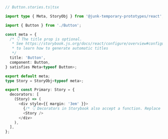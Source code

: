 ```ts
// Button.stories.ts|tsx

import type { Meta, StoryObj } from '@junk-temporary-prototypes/react';

import { Button } from './Button';

const meta = {
  /* 👇 The title prop is optional.
   * See https://storybook.js.org/docs/react/configure/overview#configure-story-loading
   * to learn how to generate automatic titles
   */
  title: 'Button',
  component: Button,
} satisfies Meta<typeof Button>;

export default meta;
type Story = StoryObj<typeof meta>;

export const Primary: Story = {
  decorators: [
    (Story) => (
      <div style={{ margin: '3em' }}>
        {/* 👇 Decorators in Storybook also accept a function. Replace <Story/> with Story() to enable it  */}
        <Story />
      </div>
    ),
  ],
};
```
